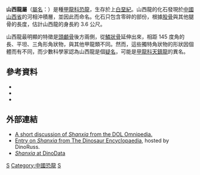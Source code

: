 {{Automatic Taxobox
| taxon = Shanxia
| status = fossil
| fossil_range = {{fossil_range|晚白垩世}}
| image = 
| image_caption = 
| authority = Barrett ''et al.'', 1998
| type_species = '''天鎮山西龍<br>''Shanxia tianzhenensis''''' 
| type_species_authority = Barrett ''et al.'', 1998 
}}

'''山西龍屬'''（[[學名|屬名]]：''{{lang|la|Shanxia}}''）是種[[甲龍科|甲龍科]][[恐龍|恐龍]]，生存於上[[白堊紀|白堊紀]]。山西龍的化石發現於[[中國|中國]][[山西省|山西省]]的河相沖積層，並因此而命名。化石只包含零碎的部份，根據[[股骨|股骨]]與其他腿骨的長度，估計山西龍的身長約 3.6 公尺。

山西龍最明顯的特徵是[[頭顱骨|頭顱骨]]後方兩側，從[[鱗狀骨|鱗狀骨]]延伸出來，相距 145 度角的長、平坦、三角形角狀物，與其他甲龍類不同。然而，這些獨特角狀物的形狀因個體而有不同，而少數科學家認為山西龍是個[[疑名|疑名]]，可能是[[甲龍科|甲龍科]][[天鎮龍|天鎮龍]]的異名。

==參考資料==
* {{cite journal
 | author = Barrett, P. M., You, H., Upchurch, P. & Burton, A. C.
 | year = 1998
 | title = A new ankylosaurian dinosaur (Ornithischia: Ankylosauria) from the Upper Cretaceous of Shanxi Province, People's Republic of China
 | journal = Journal of Vertebrate Paleontology
 | volume = 18
 | issue = 2
 | pages = 376-384
 }}
* {{cite journal
 | author = Sullivan, R. M.
 | year = 1999
 | title = ''Nodocephalosaurus kirtlandensis'', gen. et sp. nov., a new ankylosaurid dinosaur (Ornithischia: Ankylosauria) from the Upper Cretaceous Kirtland Formation (Upper Campanian), San Juan Basin, New Mexico.
 | journal = Journal of Vertebrate Paleontology
 | volume = 19
 | issue = 1
 | pages = 126-139
 }}
* {{cite journal
 | author = Upchurch, P. and Barrett, P. M.
 | year = 2000
 | title = The taxonomic status of ''Shanxia tianzhenensis'' (Ornithiscia, Ankylosauridae); a response to Sullivan (1999)
 | journal = Journal of Vertebrate Paleontology
 | volume = 20
 | pages = 216-217
 }}

==外部連結==
* [https://web.archive.org/web/20051231235112/http://www.dinosauria.com/dml/dmlf.htm A short discussion of ''Shanxia'' from the DOL Omnipedia.]
* [https://web.archive.org/web/20071004232933/http://www.dinoruss.com/de_4/5caa738.htm Entry on ''Shanxia'' from The Dinosaur Encyclopaedia], hosted by DinoRuss.
* [http://www.dinodata.org/index.php?option=com_content&task=view&id=7455&Itemid=67 ''Shanxia'' at DinoData]{{Wayback|url=http://www.dinodata.org/index.php?option=com_content&task=view&id=7455&Itemid=67 |date=20070926224500 }}
{{Taxonbar|from=Q974338}}

[[Category:上白堊紀恐龍|S]]
[[Category:中國恐龍|Category:中國恐龍]]
[[Category:甲龍科|S]]